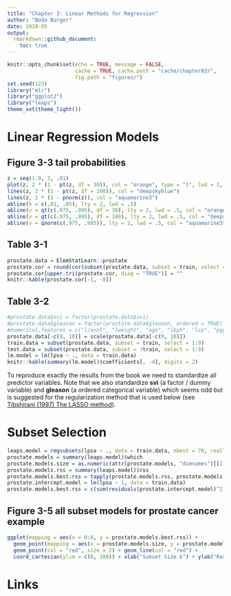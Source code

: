 ```yaml
---
title: "Chapter 3: Linear Methods for Regression"
author: "Bodo Burger"
date: 2018-05
output:
  rmarkdown::github_document:
    toc: true
---
```


```r
knitr::opts_chunk$set(echo = TRUE, message = FALSE,
                      cache = TRUE, cache.path = "cache/chapter03/",
                      fig.path = "figures/")
set.seed(123)
library("mlr")
library("ggplot2")
library("leaps")
theme_set(theme_light())
```

# Linear Regression Models


## Figure 3-3 tail probabilities

```r
z = seq(1.9, 3, .01)
plot(z, 2 * (1 - pt(z, df = 30)), col = "orange", type = "l", lwd = 1, xlab = "Z", ylab = "Tail Probabilities")
lines(z, 2 * (1 - pt(z, df = 100)), col = "deepskyblue")
lines(z, 2 * (1 - pnorm(z)), col = "aquamarine3")
abline(h = c(.01, .05), lty = 2, lwd = .5)
abline(v = qt(c(.975, .995), df = 30), lty = 2, lwd = .5, col = "orange")
abline(v = qt(c(.975, .995), df = 100), lty = 2, lwd = .5, col = "deepskyblue")
abline(v = qnorm(c(.975, .995)), lty = 2, lwd = .5, col = "aquamarine3")
```

## Table 3-1

```r
prostate.data = ElemStatLearn::prostate
prostate.cor = round(cor(subset(prostate.data, subset = train, select = 1:8)), digits = 3)
prostate.cor[upper.tri(prostate.cor, diag = "TRUE")] = ""
knitr::kable(prostate.cor[-1, -8])
```

## Table 3-2

```r
#prostate.data$svi = factor(prostate.data$svi) 
#prostate.data$gleason = factor(prostate.data$gleason, ordered = TRUE)
#numerical.features = c("lcavol", "lweight", "age", "lbph", "lcp", "pgg45")
prostate.data[-c(9, 10)] = scale(prostate.data[-c(9, 10)])
train.data = subset(prostate.data, subset = train, select = 1:9)
test.data = subset(prostate.data, subset = !train, select = 1:9)
lm.model = lm(lpsa ~ ., data = train.data)
knitr::kable(summary(lm.model)$coefficients[, -4], digits = 2)
```

To reproduce exactly the results from the book we need to standardize all predictor variables. Note that we also standardize **svi** (a factor / dummy variable) and **gleason** (a ordered categorical variable) which seems odd but is suggested for the regularization method that is used below (see [Tibshirani (1997) The LASSO method](http://statweb.stanford.edu/~tibs/lasso/fulltext.pdf)).

# Subset Selection

```r
leaps.model = regsubsets(lpsa ~ ., data = train.data, nbest = 70, really.big = TRUE)
prostate.models = summary(leaps.model)$which
prostate.models.size = as.numeric(attr(prostate.models, "dimnames")[[1]])
prostate.models.rss = summary(leaps.model)$rss
prostate.models.best.rss = tapply(prostate.models.rss, prostate.models.size, min)
prostate.intercept.model = lm(lpsa ~ 1, data = train.data)
prostate.models.best.rss = c(sum(residuals(prostate.intercept.model)^2), prostate.models.best.rss)
```

## Figure 3-5 all subset models for prostate cancer example

```r
ggplot(mapping = aes(x = 0:8, y = prostate.models.best.rss)) +
  geom_point(mapping = aes(x = prostate.models.size, y = prostate.models.rss), col = "slategray") + 
  geom_point(col = "red", size = 2) + geom_line(col = "red") +
  coord_cartesian(ylim = c(0, 100)) + xlab("Subset Size k") + ylab("Residual Sum-of-Squares")
```

# Links
